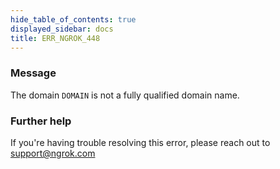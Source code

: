 ```yaml
---
hide_table_of_contents: true
displayed_sidebar: docs
title: ERR_NGROK_448
---
```


### Message

The domain `DOMAIN` is not a fully qualified domain name.

<ErrorDetails />

### Further help

If you're having trouble resolving this error, please reach out to [support@ngrok.com](mailto:support@ngrok.com?subject=Help%20with%20ERR_NGROK_448)
